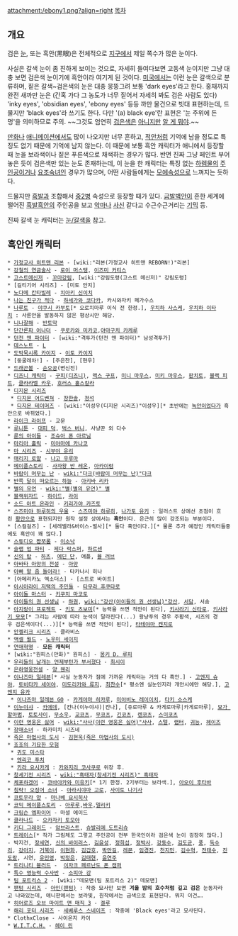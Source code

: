 attachment:/ebony1.png?align=right [[목차]]
== 개요 ==
검은 [[눈]], 또는 흑안(黑眼)은 전체적으로 [[지구]]에서 제일 쪽수가 많은 눈이다.

사실은 갈색 눈이 좀 진하게 보이는 것으로, 자세히 들여다보면 고동색 눈이지만 그냥 대충 보면 검은색 눈이기에 흑안이라 여기게 된 것이다. [[미국]]에서는 이런 눈은 갈색으로 분류하며, 짙은 갈색~검은색의 눈은 대충 뭉뚱그려 보통 'dark eyes'라고 한다. 홍채까지 완전 새까만 눈은 (간혹 가다 그 농도가 너무 짙어서 자세히 봐도 검은 사람도 있다) 'inky eyes', 'obsidian eyes', 'ebony eyes' 등등 까만 물건으로 빗대 표현하는데, 드물지만 'black eyes'라 쓰기도 한다. 다만 '(a) black eye'란 표현은 '눈 주위에 든 멍'을 의미하므로 주의. ~~그것도 엄연히 [[검은색]]은 [[보라색|아니지만]] [[알 게 뭐야]].~~  

[[만화]]나 [[애니메이션]]에서도 많이 나오지만 너무 흔하고, [[적안]]처럼 기억에 남을 정도로 특징도 없기 때문에 기억에 남지 않는다. 이 때문에 보통 흑안 캐릭터가 애니에서 등장할 때 눈을 보라색이나 짙은 푸른색으로 채색하는 경우가 많다. 반면 진짜 그냥 페인트 부어놓은 듯이 검은색만 있는 눈도 존재하는데, 이 눈을 한 캐릭터는 특징 없는 [[하렘]]물의 [[주인공]]이거나 [[요조숙녀]]인 경우가 많으며, 어떤 사람들에게는 [[모에속성]]으로 느껴지는 듯하다.

드물지만 [[흑발]]과 조합해서 [[중2병]] 속성으로 등장할 때가 있다. [[금발]][[벽안]]이 흔한 세계에 떨어진 [[흑발]]흑안의 주인공을 보고 [[악마]]나 [[사신]] 같다고 수근수근거리는 [[기믹]] 등.

진짜 갈색 눈 캐릭터는 [[눈/갈색]]을 참고.
== 흑안인 캐릭터 ==
 * [[가정교사 히트맨 리본]] - [wiki:"리본(가정교사 히트맨 REBORN!)"리본]
 * [[강철의 연금술사]] - [[로이 머스탱]], [[이즈미 커티스]]
 * [[고스트메신저]] - [[꼬마강림]], [wiki:"강림도령(고스트 메신저)" 강림도령]
 * [길티기어 시리즈] - [미토 안지]
 * [[노다메 칸타빌레]] - [[치아키 신이치]]
 * [[나는 친구가 적다]] - [[하세가와 코다카]], 카시와자키 페가수스
 * [[나루토]] - [[야쿠시 카부토]][* 오로치마루 이식 전 한정.], [[우치하 사스케]], [[우치하 이타치]] : 사륜안을 발동하지 않은 평상시만 해당.
 * [[니나잘해]] - [[반토막]]
 * [[단간론파 어나더]] - [[쿠로카와 미카코]],[[야마구치 카케루]]
 * [[던전 앤 파이터]] - [wiki:"격투가(던전 앤 파이터)" 남성격투가]
 * [[데스노트]] - [[L]]
 * [[도박묵시록 카이지]] - [[이토 카이지]]
 * [둥굴레차!] - [주은찬], [현우]
 * [[드래곤볼]] - [[손오공]](변신전)
 * [[디즈니 캐릭터]] - [[구피(디즈니)]], [[맥스 구프]], [[미니 마우스]], [[미키 마우스]], [[판치토]], [[블랙 피트]], [[클라라벨 카우]], [[호러스 홀스칼라]]
 * [[디지몬 시리즈]]
  * [[디지몬 어드벤쳐]] - [[장한솔]], [[정석]]
  * [[디지몬 테이머즈]] - [wiki:"이성우(디지몬 시리즈)"이성우][* 초반에는 [[녹안]]이었다가 흑안으로 바뀌었다.]
 * [[라이크 라이프]] - 교문
 * [[루니툰]] - [[대피 덕]], [[벅스 버니]], 사냥꾼 외 다수
 * [[룬의 아이들]] - [[조슈아 폰 아르님]]
 * [[마리아 홀릭]] - [[미야마에 카나코]]
 * [[마 시리즈]] - [[시부야 유리]]
 * [[매리지 로얄]] - [[나고 우루마]]
 * [[메이플스토리]] - [[사자왕 반 레온]], [[아카이럼]]
 * [[바람이 머무는 난]] - [[wiki:"다크(바람이 머무는 난)"다크]]
 * [[반쪽 달이 떠오르는 하늘]] - [[아키바 리카]]
 * [[별의 유언]] - [[wiki:"별(별의 유언)" 별]]
 * [[블랙위자드]] - [[하이드]], [[라이]]
 * [[소드 아트 온라인]] - [[키리가야 카즈토]]
 * [[스즈미야 하루히의 우울]] - [[스즈미야 하루히]], [[나가토 유키]] : 일러스트 상에선 초점이 흐린 [[황안]]으로 표현되지만 원작 설정 상에서는 '''흑안'''이다. 은근히 많이 강조되는 부분이다.
 * [스컬걸즈] - [세레벨라&바이스-벌사][* 둘다 흑안이다.][* 물론 추가 예정인 캐릭터들중에도 흑안이 꽤 많다.]
 * [[스튜디오 짭쪼롬]] - [[이소낙]]
 * [[슬랩 업 파티]] - [[제다 락스퍼]], [[하르센]]
 * [[신의 탑]] - [[하츠]], [[에딘 단]], 애플, [[뮬 러브]]
 * [[아바타 아앙의 전설]] - [[아앙]]
 * [[아빠 말 좀 들어라!]] - 타카나시 히나
 * [아메리카노 엑소더스] - [스트로 바이트]
 * [[아시아라이 저택의 주민들]] - [[타무라 후쿠타로]]
 * [[아이돌 마스터]] - [[키쿠치 마코토]]
 * [[아이들의 권 선생님]] - [[하권]], [[wiki:"강산(아이들의 권 선생님)"강산]], [[서담]], 서솜
 * [[아지랑이 프로젝트]] - [[키도 츠보미]][* 능력을 쓰면 적안이 된다], [[키사라기 신타로]], [[키사라기 모모]][* 그리는 사람에 따라 눈색이 달라진다(...) 왕냥푸의 경우 주황색, 시즈의 경우 검은색이다(...)][* 능력을 쓰면 적안이 된다], [[타테야마 켄지로]] 
 * [[안젤리크 시리즈]] - 클라비스
 * [[액셀 월드]] - [[노우미 세이지]]
 * [[연애혁명]] - '''모든 캐릭터'''
 * [wiki:"원피스(만화)" 원피스] - [[몽키 D. 루피]]
 * [[우리들의 날개는 언제부턴가 부서졌다]] - [[최시이]]
 * [[은하영웅전설]] - [[양 웬리]]
 * [[이나즈마 일레븐]][* 사실 눈동자가 점에 가까운 캐릭터는 거의 다 흑안.] - [[고엔지 슈야]], [[토비타카 세이야]], [[미도리카와 류지]], [[최찬수]][* 평소엔 실눈인지라 개안시에만 해당.], [[고엔지 유카]]
  * [[이나즈마 일레븐 GO]] - [[카게야마 히카루]], [[미야비노 레이이치]], [[타키 소스케]]
 * [[이누야샤]] - [[카에데(이누야샤)|카에데]], [칸나(이누야샤)|칸나], [쥬로마루 & 카게로마루|카게로마루], [[묘가 할아범]], [[토토사이]], [[무소우]], [[교코츠]], [[무코츠]], [[긴코츠]], [[렌코츠]], [[스이코츠]]
 * [[이런 영웅은 싫어]] - [[wiki:"사사(이런 영웅은 싫어)"사사]], [[스텔]], [[랩터(이런 영웅은 싫어)|랩터]], [[귀능]], [[헤이즈]]
 * [[장애소녀]] - 하카미치 시즈네
 * [[죽은 마법사의 도시]] - [[김현욱(죽은 마법사의 도시)]]
 * [[죠죠의 기묘한 모험]]
  * [[귀도 미스타]]
  * [[엔리코 푸치]]
  * [[키라 요시카게]] : [[카와지리 코사쿠]]로 위장 후.
 * [[창세기전 시리즈]] - [[wiki:"흑태자(창세기전 시리즈)" 흑태자]]
 * [[체포하겠어]] - [[코바야카와 미유키]][* 1기 한정. 2기부터는 보라색.], [[아오이 후타바]]
 * [[침략! 오징어 소녀]] - [[아라시야마 고로]], [[사이토 나기사]]
 * [[코토우라 양]] - [[마나베 요시히사]]
 * [[코믹 메이플스토리]] - [[아루루]],[[바우]],[[델리키]]
 * [[크림슨 엠파이어]] - 마셜 에이드
 * [[클라나드]] - [[오카자키 토모야]]
 * [[키디 그레이드]] - [[암브라스트]], [[슈발리에 도트리슈]]
 * [[트레이스(웹툰)|트레이스]][* 작가 그림체도 그렇고 주인공이 전부 한국인이라 검은색 눈이 굉장히 많다.]
 - 박지건, [[장세연]], [[신의 바이러스]], [[김윤성]], [[정희섭]], [[정박사]], [[강동수]], [[김도균(트레이스)|김도균]], [[풍(트레이스)|풍]], [[K4|독수리]], [[K4|강아지]], [[K4|거북이]], [[이현화]], [[김갑호]], [[박만길]], [[레몬(트레이스)|레몬]], [[미스티(트레이스)|임경진]], [[미스티(트레이스)|천지민]], [[김수혁]], [[전태수(트레이스)|전태수]], [[진도랑]], 시연, [[유민영]], [[박정은(트레이스)|박정은]], [[김태현(트레이스)|김태현]], [[윤연주(트레이스)|윤연주]]
 * [[트리니티 블러드]] -  [[이자크 페르난도 폰 캠퍼]]
 * [[특수 영능력 수사반]] - [[소피아 강]]
 * [[팀 포트리스 2]] - [wiki:"데모맨(팀 포트리스 2)" 데모맨]
 * [[팬텀 시리즈]] - [[아인(팬텀)]] : 작중 묘사만 보면 '''겨울 밤의 호수처럼 깊고 검은''' 눈동자라고 나와있는데, 애니판에서는 보라빛, 원작에서는 금색으로 표현된다. 뭐지 이건….
 * [[히어로즈 오브 마이트 앤 매직 3]] - [[겔루]]
 * [[해리 포터 시리즈]] - [[세베루스 스네이프]] : 작중에 'Black eyes'라고 묘사된다.
 * ClothxClose - 사이온지 카이
 * [[W.I.T.C.H.]] - [[헤이 린]]
